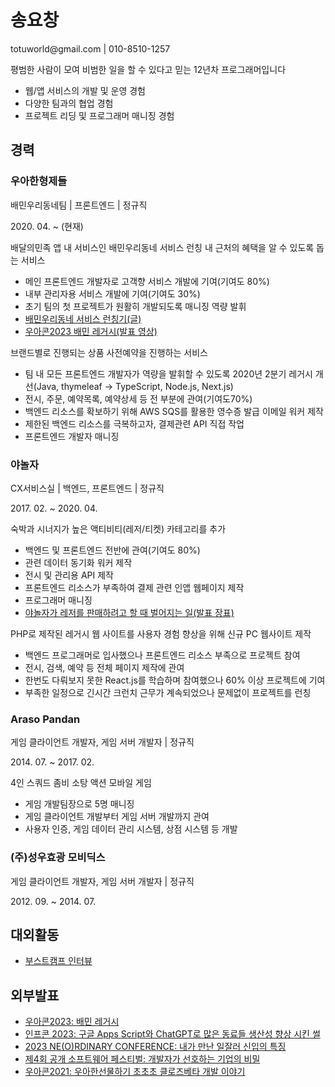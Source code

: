 
# 송요창
<p className="contact">totuworld@gmail.com | 010-8510-1257</p>

<p className="intro">
평범한 사람이 모여 비범한 일을 할 수 있다고 믿는 12년차 프로그래머입니다
</p>

- 웹/앱 서비스의 개발 및 운영 경험
- 다양한 팀과의 협업 경험
- 프로젝트 리딩 및 프로그래머 매니징 경험

## 경력

### 우아한형제들

<p className="job">배민우리동네팀 | 프론트엔드 | 정규직</p>
<p className="period">2020. 04. ~ (현재)</p>

<div className="projects">
<TitleWithPeriod title="배민우리동네 서비스 런칭" period="2023. 05. ~ 2023. 08." />
<p className="description">배달의민족 앱 내 서비스인 배민우리동네 서비스 런칭 내 근처의 혜택을 알 수 있도록 돕는 서비스</p>

- 메인 프론트엔드 개발자로 고객향 서비스 개발에 기여(기여도 80%)
- 내부 관리자용 서비스 개발에 기여(기여도 30%)
- 초기 팀의 첫 프로젝트가 원활히 개발되도록 매니징 역량 발휘
- [배민우리동네 서비스 런칭기(글)](https://medium.com/@totuworld/340499534559)
- [우아콘2023 배민 레거시(발표 영상)](https://www.youtube.com/watch?v=a9vfI7LXkI8)

<TitleWithPeriod title="브랜드관 사전예약 런칭" period="2020. 06. ~ 2020. 11." />
<p className="description">브랜드별로 진행되는 상품 사전예약을 진행하는 서비스</p>

- 팀 내 모든 프론트엔드 개발자가 역량을 발휘할 수 있도록 2020년 2분기 레거시 개선(Java, thymeleaf -> TypeScript, Node.js, Next.js)
- 전시, 주문, 예약목록, 예약상세 등 전 부분에 관여(기여도70%)
- 백엔드 리소스를 확보하기 위해 AWS SQS를 활용한 영수증 발급 이메일 워커 제작
- 제한된 백엔드 리소스를 극복하고자, 결제관련 API 직접 작업
- 프론트엔드 개발자 매니징
</div>

### 야놀자

<p className="job">CX서비스실 | 백엔드, 프론트엔드 | 정규직</p>
<p className="period">2017. 02. ~ 2020. 04.</p>

<div className="projects">
<TitleWithPeriod title="레저/티켓 카테고리 오픈" period="2018. 03. ~ 2018. 07." />
<p className="description">숙박과 시너지가 높은 액티비티(레저/티켓) 카테고리를 추가</p>

- 백엔드 및 프론트엔드 전반에 관여(기여도 80%)
- 관련 데이터 동기화 워커 제작
- 전시 및 관리용 API 제작
- 프론트엔드 리소스가 부족하여 결제 관련 인앱 웹페이지 제작
- 프로그래머 매니징
- [야놀자가 레저를 판매하려고 할 때 벌어지는 일(발표 장표)](https://speakerdeck.com/totuworld/yanoljaga-rejeoreul-panmaeharyeogo-hal-ddae-beoleojineun-il)

<TitleWithPeriod title="야놀자 PC 웹사이트 신규 런칭" period="2017. 04. ~ 2017. 08." />

<p className="description">PHP로 제작된 레거시 웹 사이트를 사용자 경험 향상을 위해 신규 PC 웹사이트 제작</p>

- 백엔드 프로그래머로 입사했으나 프론트엔드 리소스 부족으로 프로젝트 참여
- 전시, 검색, 예약 등 전체 페이지 제작에 관여
- 한번도 다뤄보지 못한 React.js를 학습하며 참여했으나 60% 이상 프로젝트에 기여
- 부족한 일정으로 긴시간 크런치 근무가 계속되었으나 문제없이 프로젝트를 런칭
</div>

### Araso Pandan

<p className="job"> 게임 클라이언트 개발자, 게임 서버 개발자 | 정규직</p>
<p className="period">2014. 07. ~ 2017. 02.</p>

<div className="projects">
<TitleWithPeriod title="Z-Rush" period="2014. 09. ~ 2017. 01." />
<p className="description">4인 스쿼드 좀비 소탕 액션 모바일 게임</p>

- 게임 개발팀장으로 5명 매니징
- 게임 클라이언트 개발부터 게임 서버 개발까지 관여
- 사용자 인증, 게임 데이터 관리 시스템, 상점 시스템 등 개발
</div>

### (주)성우효광 모비딕스

<p className="job"> 게임 클라이언트 개발자, 게임 서버 개발자 | 정규직</p>
<p className="period">2012. 09. ~ 2014. 07.</p>


## 대외활동

<TitleWithPeriod title="부스트캠프 웹・모바일 8기 백엔드 마스터(강사)" period="2023. 09. ~ 2023. 12." />

- [부스트캠프 인터뷰](https://blog.naver.com/PostView.naver?blogId=boostcamp_official&logNo=223266200854&redirect=Dlog&widgetTypeCall=true)

<TitleWithPeriod title="부스트캠프 웹・모바일 7기 백엔드 마스터(강사)" period="2022. 09. ~ 2022. 12." />


## 외부발표

- [우아콘2023: 배민 레거시](https://www.youtube.com/watch?v=a9vfI7LXkI8)
- [인프콘 2023: 구글 Apps Script와 ChatGPT로 많은 동료들 생산성 향상 시킨 썰](https://www.youtube.com/watch?v=BQSsqzv0Flc)
- [2023 NE(O)RDINARY CONFERENCE: 내가 만난 일잘러 신입의 특징](https://www.youtube.com/watch?v=ybHJ8DVftc0)
- [제4회 공개 소프트웨어 페스티벌: 개발자가 선호하는 기업의 비밀](https://www.yna.co.kr/view/AKR20221206079700017)
- [우아콘2021: 우아한선물하기 초초초 클로즈베타 개발 이야기](https://www.youtube.com/watch?v=NbqQmtTYZ3o)
